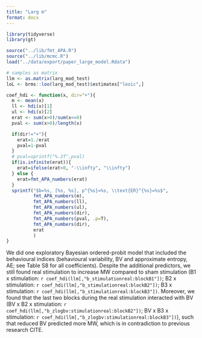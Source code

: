 ```yaml
---
title: "Larg m"
format: docx
---
```


```r
library(tidyverse)
library(gt)

source("../lib/fmt_APA.R")
source("../lib/mcmc.R")
load("../data/export/paper_large_model.Rdata")

# samples as matrix
llm <- as.matrix(larg_mod_test)
loL <- brms::loo(larg_mod_test)$estimates["looic",]

coef_hdi <- function(x, dir="+"){
  m <- mean(x)
  ll <- hdi(x)[1]
  ul <- hdi(x)[2]
  erat <- sum(x>0)/sum(x<=0)
  pval <- sum(x>0)/length(x)

  if(dir!="+"){
    erat=1./erat
    pval=1-pval
  }
  # pval=sprintf("%.2f",pval)
  if(is.infinite(erat)){
    erat=ifelse(erat<0, "-\\infty", "\\infty")
  } else {
    erat=fmt_APA_numbers(erat)
  }
  sprintf("$b=%s, [%s, %s], p^{%s}=%s, \\text{ER}^{%s}=%s$", 
          fmt_APA_numbers(m), 
          fmt_APA_numbers(ll), 
          fmt_APA_numbers(ul), 
          fmt_APA_numbers(dir), 
          fmt_APA_numbers(pval, .p=T),
          fmt_APA_numbers(dir), 
          erat
          )
}
```

<!---   Describe big analysis that is placed in the supplemental material   --->

We did one exploratory Bayesian ordered-probit model that included the behavioural indices (behavioural variability, BV and approximate entropy, AE; see Table S8 for all coefficients). Despite the additional predictors, we still found real stimulation to increase MW compared to sham stimulation (B1 x stimulation: `r coef_hdi(llm[,"b_stimulationreal:blockB1"])`; B2 x stimulation: `r coef_hdi(llm[,"b_stimulationreal:blockB2"])`; B3 x stimulation: `r coef_hdi(llm[,"b_stimulationreal:blockB3"])`. Moreover, we found that the last two blocks during the real stimulation interacted with BV (BV x B2 x stimulation: `r coef_hdi(llm[,"b_zlogbv:stimulationreal:blockB2"])`; BV x B3 x stimulation: `r coef_hdi(llm[,"b_zlogbv:stimulationreal:blockB3"])`), such that reduced BV predicted more MW, which is in contradiction to previous research CITE.  